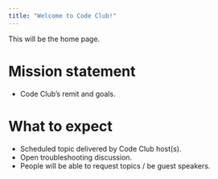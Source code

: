 ```yaml
---
title: "Welcome to Code Club!"
---
```


This will be the home page.

# Mission statement
- Code Club's remit and goals.

# What to expect
- Scheduled topic delivered by Code Club host(s).
- Open troubleshooting discussion.
- People will be able to request topics / be guest speakers.